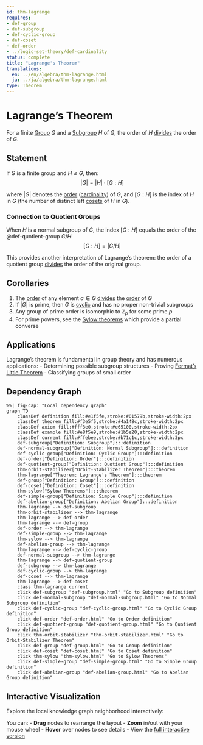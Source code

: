 ```yaml
---
id: thm-lagrange
requires:
- def-group
- def-subgroup
- def-cyclic-group
- def-coset
- def-order
- ../logic-set-theory/def-cardinality
status: complete
title: "Lagrange's Theorem"
translations:
  en: ../en/algebra/thm-lagrange.html
  ja: ../ja/algebra/thm-lagrange.html
type: Theorem
---
```


# Lagrange's Theorem {#thm-lagrange}

For a finite [Group](def-group.qmd) $G$ and a [Subgroup](def-subgroup.qmd) $H$ of $G$, the order of $H$ [divides](../number-theory/def-divisibility.qmd) the order of $G$.

## Statement

If $G$ is a finite group and $H \leq G$, then:
$$|G| = |H| \cdot [G:H]$$

where $|G|$ denotes the [order](def-order.qmd) ([cardinality](../logic-set-theory/def-cardinality.qmd)) of $G$, and $[G:H]$ is the index of $H$ in $G$ (the number of distinct left [cosets](def-coset.qmd) of $H$ in $G$).

### Connection to Quotient Groups

When $H$ is a normal subgroup of $G$, the index $[G:H]$ equals the order of the @def-quotient-group $G/H$:
$$[G:H] = |G/H|$$

This provides another interpretation of Lagrange's theorem: the order of a quotient group [divides](../number-theory/def-divisibility.qmd) the order of the original group.

## Corollaries

1. The [order](def-order.qmd) of any element $a \in G$ [divides](../number-theory/def-divisibility.qmd) the [order](def-order.qmd) of $G$
2. If $|G|$ is prime, then $G$ is [cyclic](def-cyclic-group.qmd) and has no proper non-trivial subgroups
3. Any group of prime order is isomorphic to $\mathbb{Z}_p$ for some prime $p$
4. For prime powers, see the [Sylow theorems](thm-sylow.qmd) which provide a partial converse

## Applications

Lagrange's theorem is fundamental in group theory and has numerous applications:
- Determining possible subgroup structures
- Proving [Fermat's Little Theorem](../number-theory/thm-fermat-little.qmd)
- Classifying groups of small order

## Dependency Graph

```mermaid
%%| fig-cap: "Local dependency graph"
graph TD
    classDef definition fill:#e1f5fe,stroke:#01579b,stroke-width:2px
    classDef theorem fill:#f3e5f5,stroke:#4a148c,stroke-width:2px
    classDef axiom fill:#fff3e0,stroke:#e65100,stroke-width:2px
    classDef example fill:#e8f5e9,stroke:#1b5e20,stroke-width:2px
    classDef current fill:#ffebee,stroke:#b71c1c,stroke-width:3px
    def-subgroup["Definition: Subgroup"]:::definition
    def-normal-subgroup["Definition: Normal Subgroup"]:::definition
    def-cyclic-group["Definition: Cyclic Group"]:::definition
    def-order["Definition: Order"]:::definition
    def-quotient-group["Definition: Quotient Group"]:::definition
    thm-orbit-stabilizer["Orbit-Stabilizer Theorem"]:::theorem
    thm-lagrange["Theorem: Lagrange's Theorem"]:::theorem
    def-group["Definition: Group"]:::definition
    def-coset["Definition: Coset"]:::definition
    thm-sylow["Sylow Theorems"]:::theorem
    def-simple-group["Definition: Simple Group"]:::definition
    def-abelian-group["Definition: Abelian Group"]:::definition
    thm-lagrange --> def-subgroup
    thm-orbit-stabilizer --> thm-lagrange
    thm-lagrange --> def-order
    thm-lagrange --> def-group
    def-order --> thm-lagrange
    def-simple-group --> thm-lagrange
    thm-sylow --> thm-lagrange
    def-abelian-group --> thm-lagrange
    thm-lagrange --> def-cyclic-group
    def-normal-subgroup --> thm-lagrange
    thm-lagrange --> def-quotient-group
    def-subgroup --> thm-lagrange
    def-cyclic-group --> thm-lagrange
    def-coset --> thm-lagrange
    thm-lagrange --> def-coset
    class thm-lagrange current
    click def-subgroup "def-subgroup.html" "Go to Subgroup definition"
    click def-normal-subgroup "def-normal-subgroup.html" "Go to Normal Subgroup definition"
    click def-cyclic-group "def-cyclic-group.html" "Go to Cyclic Group definition"
    click def-order "def-order.html" "Go to Order definition"
    click def-quotient-group "def-quotient-group.html" "Go to Quotient Group definition"
    click thm-orbit-stabilizer "thm-orbit-stabilizer.html" "Go to Orbit-Stabilizer Theorem"
    click def-group "def-group.html" "Go to Group definition"
    click def-coset "def-coset.html" "Go to Coset definition"
    click thm-sylow "thm-sylow.html" "Go to Sylow Theorems"
    click def-simple-group "def-simple-group.html" "Go to Simple Group definition"
    click def-abelian-group "def-abelian-group.html" "Go to Abelian Group definition"
```

## Interactive Visualization

Explore the local knowledge graph neighborhood interactively:

::: {.graph-viz data-id="thm-lagrange" data-width="700" data-height="500"}
:::

You can:
- **Drag** nodes to rearrange the layout
- **Zoom** in/out with your mouse wheel
- **Hover** over nodes to see details
- View the [full interactive version](../../output/interactive/en/thm-lagrange.html){target="_blank"}
